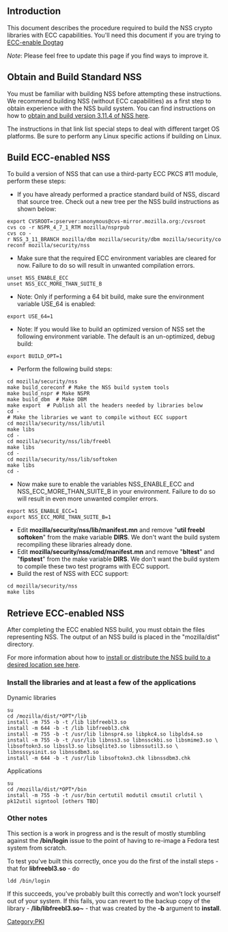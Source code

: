 == Introduction ==

This document describes the procedure required to build the NSS crypto libraries with ECC capabilities. You'll need this document if you are trying to [[ECC_Enabling_Dogtag|ECC-enable Dogtag]]

''Note'': Please feel free to update this page if you find ways to improve it.

== Obtain and Build Standard NSS==

You must be familiar with building NSS before attempting these instructions. We recommend building NSS (without ECC capabilities) as a first step to obtain experience with the NSS build system.  You can find instructions on how to [http://www.mozilla.org/projects/security/pki/nss/nss-3.11.4/nss-3.11.4-build.html obtain and build version 3.11.4 of NSS here]. 

The instructions in that link list special steps to deal with different target OS platforms.  Be sure to perform any Linux specific actions if building on Linux.

==Build ECC-enabled NSS==

To build a version of NSS that can use a third-party ECC PKCS #11 module, perform these steps:

* If you have already performed a practice standard build of NSS, discard that source tree. Check out a new tree per the NSS build instructions as shown below:

 export CVSROOT=:pserver:anonymous@cvs-mirror.mozilla.org:/cvsroot    
 cvs co -r NSPR_4_7_1_RTM mozilla/nsprpub
 cvs co -r NSS_3_11_BRANCH mozilla/dbm mozilla/security/dbm mozilla/security/coreconf mozilla/security/nss

* Make sure that the required ECC environment variables are cleared for now. Failure to do so will result in unwanted compilation errors.
 unset NSS_ENABLE_ECC
 unset NSS_ECC_MORE_THAN_SUITE_B
* Note: Only if performing a 64 bit build, make sure the environment variable USE_64 is enabled:
 export USE_64=1
* Note: If you would like to build an optimized version of NSS set the following environment variable.  The default is an un-optimized, debug build:
 export BUILD_OPT=1
* Perform the following build steps: 
 cd mozilla/security/nss
 make build_coreconf # Make the NSS build system tools 
 make build_nspr # Make NSPR
 make build_dbm  # Make DBM
 make export  # Publish all the headers needed by libraries below
 cd -
 # Make the libraries we want to compile without ECC support
 cd mozilla/security/nss/lib/util
 make libs
 cd -
 cd mozilla/security/nss/lib/freebl
 make libs
 cd -
 cd mozilla/security/nss/lib/softoken
 make libs
 cd -

*Now make sure to enable the variables NSS_ENABLE_ECC and NSS_ECC_MORE_THAN_SUITE_B in your environment.  Failure to do so will result in even more unwanted compiler errors.
 export NSS_ENABLE_ECC=1
 export NSS_ECC_MORE_THAN_SUITE_B=1
*Edit <b>mozilla/security/nss/lib/manifest.mn</b> and remove "<b>util freebl softoken</b>" from the make variable <b>DIRS</b>. We don't want the build system recompiling these libraries already done.
*Edit <b>mozilla/security/nss/cmd/manifest.mn</b> and remove "<b>bltest</b>" and "<b>fipstest</b>" from the make variable <b>DIRS</b>. We don't want the build system to compile these two test programs with ECC support.
*Build the rest of NSS with ECC support:
 cd mozilla/security/nss
 make libs

==Retrieve ECC-enabled NSS==

After completing the ECC enabled NSS build, you must obtain the files representing NSS.  The output of an NSS build is placed in the "mozilla/dist" directory.

For more information about how to [https://developer.mozilla.org/en/NSS_reference/Building_and_installing_NSS install or distribute the NSS build to a desired location see  here].
[[Category:PKI]]

=== Install the libraries and at least a few of the applications ===
Dynamic libraries
 su
 cd <builddir>/mozilla/dist/*OPT*/lib
 install -m 755 -b -t /lib libfreebl3.so
 install -m 644 -b -t /lib libfreebl3.chk
 install -m 755 -b -t /usr/lib libnspr4.so libpkc4.so libplds4.so
 install -m 755 -b -t /usr/lib libnss3.so libnssckbi.so libsmime3.so \
 libsoftokn3.so libssl3.so libsqlite3.so libnssutil3.so \
 libnsssysinit.so libnssdbm3.so
 install -m 644 -b -t /usr/lib libsoftokn3.chk libnssdbm3.chk
Applications
 su
 cd <builddir>/mozilla/dist/*OPT*/bin
 install -m 755 -b -t /usr/bin certutil modutil cmsutil crlutil \
 pk12util signtool [others TBD]

=== Other notes ===
This section is a work in progress and is the result of mostly stumbling against the '''/bin/login''' issue to the point of having to re-image a Fedora test system from scratch.

To test you've built this correctly, once you do the first of the install steps - that for '''libfreebl3.so''' - do
 ldd /bin/login
If this succeeds, you've probably built this correctly and won't lock yourself out of your system.  If this fails, you can revert to the backup copy of the library - '''/lib/libfreebl3.so~''' - that was created by the '''-b''' argument to '''install'''.